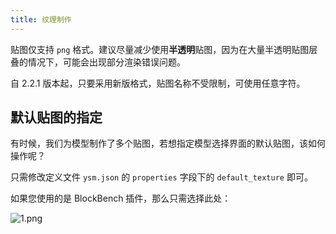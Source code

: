 ```yaml
---
title: 纹理制作
---
```



贴图仅支持 `png` 格式。建议尽量减少使用**半透明**贴图，因为在大量半透明贴图层叠的情况下，可能会出现部分渲染错误问题。

<Aside>

自 2.2.1 版本起，只要采用新版格式，贴图名称不受限制，可使用任意字符。

</Aside>

## 默认贴图的指定

有时候，我们为模型制作了多个贴图，若想指定模型选择界面的默认贴图，该如何操作呢？

只需修改定义文件 `ysm.json` 的 `properties` 字段下的 `default_texture` 即可。

如果您使用的是 BlockBench 插件，那么只需选择此处：

![1.png](/images/ZGozRt8v679OBdl.png)
